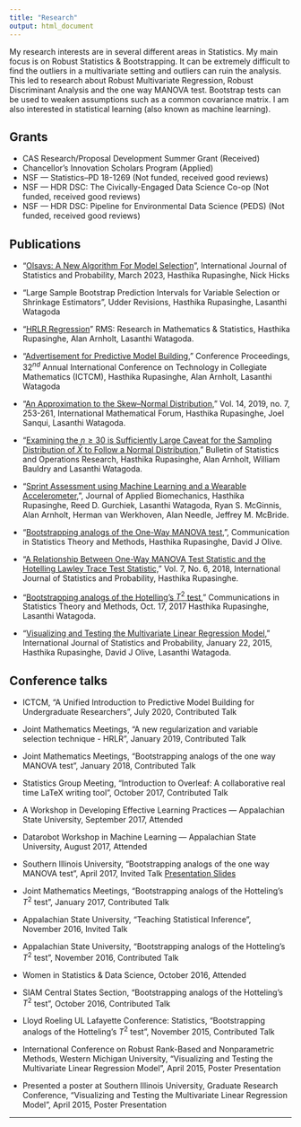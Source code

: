```yaml
---
title: "Research"
output: html_document
---
```


My research interests are in several different areas in Statistics. My main focus is on Robust Statistics & Bootstrapping. It can be extremely difficult to find the outliers in a multivariate setting and outliers can ruin the analysis. This led to research about Robust Multivariate Regression, Robust Discriminant Analysis and the one way MANOVA test. Bootstrap tests can be used to weaken assumptions such as a common covariance matrix. I am also interested in statistical learning (also known as machine learning).

## Grants

* CAS Research/Proposal Development Summer Grant (Received)
* Chancellor's Innovation Scholars Program (Applied)
* NSF --- Statistics--PD 18-1269 (Not funded, received good reviews)
* NSF --- HDR DSC: The Civically-Engaged Data Science Co-op (Not funded, received good reviews)
* NSF --- HDR DSC: Pipeline for Environmental Data Science (PEDS) (Not funded, received good reviews)


## Publications 

* "[Olsavs: A New Algorithm For Model Selection](https://ccsenet.org/journal/index.php/ijsp/article/view/0/48503)", International Journal of Statistics and Probability, March 2023, Hasthika Rupasinghe, Nick Hicks 

* "Large Sample Bootstrap Prediction Intervals for Variable Selection or Shrinkage Estimators", Udder Revisions, Hasthika Rupasinghe, Lasanthi Watagoda

* "[HRLR Regression](https://www.tandfonline.com/doi/full/10.1080/27658449.2021.1921904)"  RMS: Research in Mathematics & Statistics, Hasthika Rupasinghe, Alan Arnholt, Lasanthi Watagoda. 

* "[Advertisement for Predictive Model Building,](https://stat-ata-asu.github.io/PredictiveModelBuilding/index.html)" Conference Proceedings,  $32^{nd}$ Annual International Conference on Technology in Collegiate Mathematics (ICTCM), Hasthika Rupasinghe, Alan Arnholt, Lasanthi Watagoda

* "[An Approximation to the Skew--Normal Distribution,](http://www.m-hikari.com/imf/imf-2019/5-8-2019/p/rupasingheIMF5-8-2019.pdf)"  Vol. 14, 2019, no. 7, 253-261, International Mathematical Forum, Hasthika Rupasinghe, Joel Sanqui, Lasanthi Watagoda. 

* "[Examining the $n \geq 30$ is Sufficiently Large Caveat for the Sampling Distribution of $\bar{X}$ to Follow a Normal Distribution,](http://www.seio.es/BBEIO/BEIOVol34Num3/files/assets/basic-html/page-16.html)" Bulletin of Statistics and Operations Research, Hasthika Rupasinghe, Alan Arnholt, William Bauldry and Lasanthi Watagoda.

* "[Sprint Assessment using Machine Learning and a Wearable Accelerometer,](https://www.ncbi.nlm.nih.gov/pubmed/30676153)", Journal of Applied Biomechanics, Hasthika Rupasinghe, Reed D. Gurchiek, Lasanthi Watagoda, Ryan S. McGinnis, Alan Arnholt, Herman van Werkhoven, Alan Needle, Jeffrey M. McBride. 


* "[Bootstrapping analogs of the One-Way MANOVA test,](https://www.tandfonline.com/doi/full/10.1080/03610926.2018.1515363)", Communication in Statistics Theory and Methods, Hasthika Rupasinghe, David J Olive. 

* "[A Relationship Between One-Way MANOVA Test Statistic and the Hotelling Lawley Trace Test Statistic,](http://www.ccsenet.org/journal/index.php/ijsp/article/view/0/37171)" Vol. 7, No. 6, 2018, International Journal of Statistics and Probability, Hasthika Rupasinghe.

* "[Bootstrapping analogs of the Hotelling's $T^2$ test,](http://www.tandfonline.com/doi/abs/10.1080/03610926.2017.1337146?journalCode=lsta20)"  Communications in Statistics Theory and Methods, Oct. 17, 2017 Hasthika Rupasinghe, Lasanthi Watagoda.

* "[Visualizing and Testing the Multivariate Linear Regression Model,](http://www.ccsenet.org/journal/index.php/ijsp/article/view/43460)" International Journal of Statistics and Probability, January 22, 2015, Hasthika Rupasinghe, David J Olive, Lasanthi Watagoda.









## Conference talks


* ICTCM, "A Unified Introduction to Predictive Model Building for Undergraduate Researchers", July 2020, Contributed Talk

* Joint Mathematics Meetings, "A new regularization and variable selection technique - HRLR", January 2019, Contributed Talk

* Joint Mathematics Meetings, "Bootstrapping analogs of the one way MANOVA test", January 2018, Contributed Talk

* Statistics Group Meeting, "Introduction to Overleaf: A collaborative real time LaTeX writing tool", October 2017, Contributed Talk

* A Workshop in Developing Effective Learning Practices --- Appalachian State University, September 2017, Attended

* Datarobot Workshop in Machine Learning --- Appalachian State University, August 2017, Attended

* Southern Illinois University, "Bootstrapping analogs of the one way MANOVA test", April 2017, Invited Talk [Presentation Slides](http://lagrange.math.siu.edu/Olive/sHTalk.pdf)

* Joint Mathematics Meetings, "Bootstrapping analogs of the Hotteling's $T^2$ test", January 2017, Contributed Talk

* Appalachian State University, "Teaching Statistical Inference", November 2016, Invited Talk

* Appalachian State University, "Bootstrapping analogs of the Hotteling's $T^2$ test", November 2016, Contributed Talk

* Women in Statistics \& Data Science, October 2016, Attended

* SIAM Central States Section, "Bootstrapping analogs of the Hotteling's $T^2$ test", October 2016, Contributed Talk

* Lloyd Roeling UL Lafayette Conference: Statistics, "Bootstrapping analogs of the Hotteling's $T^2$ test", November 2015, Contributed Talk

* International Conference on Robust Rank-Based and Nonparametric Methods, Western Michigan University, "Visualizing and Testing the Multivariate Linear Regression Model", April 2015, Poster Presentation

* Presented a poster at Southern Illinois University, Graduate Research Conference, "Visualizing and Testing the Multivariate Linear Regression Model", April 2015, Poster Presentation




* * *